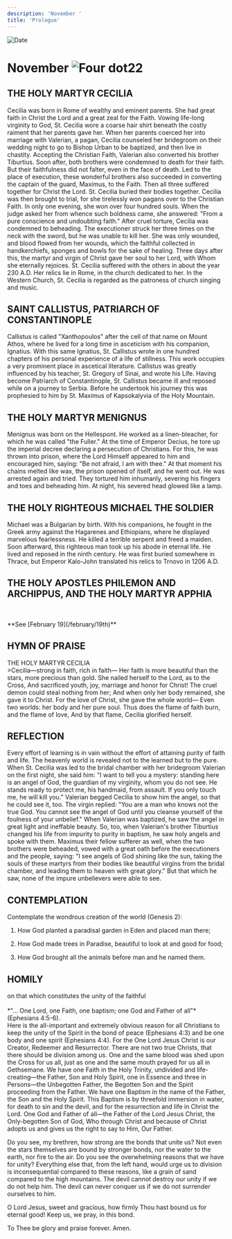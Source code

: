 ```yaml
---
description: 'November '
title: 'Prologue'
---
```


<RunningHead />
<Image src="/title-imprint.png" height={68} width={50} alt="Date" className="title-imprint"/>

# <div id="date">November <Image className="four-dot" src="/four-dot.png" height={15} width={15} alt="Four dot" />22</div>

## THE HOLY MARTYR CECILIA

Cecilia was born in Rome of wealthy and eminent parents. She had great faith in Christ the Lord and a great zeal for the Faith. Vowing life-long virginity to God, St. Cecilia wore a coarse hair shirt beneath the costly raiment that her parents gave her. When her parents coerced her into marriage with Valerian, a pagan, Cecilia counseled her bridegroom on their wedding night to go to Bishop Urban to be baptized, and then live in chastity. Accepting the Christian Faith, Valerian also converted his brother Tiburtius. Soon after, both brothers were condemned to death for their faith. But their faithfulness did not falter, even in the face of death. Led to the place of execution, these wonderful brothers also succeeded in converting the captain of the guard, Maximus, to the Faith. Then all three suffered together for Christ the Lord. St. Cecilia buried their bodies together. Cecilia was then brought to trial, for she tirelessly won pagans over to the Christian Faith. In only one evening, she won over four hundred souls. When the judge asked her from whence such boldness came, she answered: "From a pure conscience and undoubting faith." After cruel torture, Cecilia was condemned to beheading. The executioner struck her three times on the neck with the sword, but he was unable to kill her. She was only wounded, and blood flowed from her wounds, which the faithful collected in handkerchiefs, sponges and bowls for the sake of healing. Three days after this, the martyr and virgin of Christ gave her soul to her Lord, with Whom she eternally rejoices. St. Cecilia suffered with the others in about the year 230 A.D. Her relics lie in Rome, in the church dedicated to her. In the Western Church, St. Cecilia is regarded as the patroness of church singing and music.

## SAINT CALLISTUS, PATRIARCH OF CONSTANTINOPLE

Callistus is called "Xanthopoulos" after the cell of that name on Mount Athos, where he lived for a long time in asceticism with his companion, Ignatius. With this same Ignatius, St. Callistus wrote in one hundred chapters of his personal experience of a life of stillness. This work occupies a very prominent place in ascetical literature. Callistus was greatly influenced by his teacher, St. Gregory of Sinai, and wrote his Life. Having become Patriarch of Constantinople, St. Callistus became ill and reposed while on a journey to Serbia. Before he undertook his journey this was prophesied to him by St. Maximus of Kapsokalyvia of the Holy Mountain.

## THE HOLY MARTYR MENIGNUS

Menignus was born on the Hellespont. He worked as a linen-bleacher, for which he was called "the Fuller." At the time of Emperor Decius, he tore up the imperial decree declaring a persecution of Christians. For this, he was thrown into prison, where the Lord Himself appeared to him and encouraged him, saying: "Be not afraid, I am with thee." At that moment his chains melted like wax, the prison opened of itself, and he went out. He was arrested again and tried. They tortured him inhumanly, severing his fingers and toes and beheading him. At night, his severed head glowed like a lamp.

## THE HOLY RIGHTEOUS MICHAEL THE SOLDIER

Michael was a Bulgarian by birth. With his companions, he fought in the Greek army against the Hagarenes and Ethiopians, where he displayed marvelous fearlessness. He killed a terrible serpent and freed a maiden. Soon afterward, this righteous man took up his abode in eternal life. He lived and reposed in the ninth century. He was first buried somewhere in Thrace, but Emperor Kalo-John translated his relics to Trnovo in 1206 A.D.

## THE HOLY APOSTLES PHILEMON AND ARCHIPPUS, AND THE HOLY MARTYR APPHIA 
<br />
<p style={{textAlign: 'center'}}>**See [February 19](/february/19th)**</p>


## HYMN OF PRAISE
<div style={{textAlign:'center', color:'crimson', fontWeight:'bold'}}>
THE HOLY MARTYR CECILIA
</div>
>Cecilia—strong in faith, rich in faith—  
Her faith is more beautiful than the stars, more precious than gold.  
She nailed herself to the Lord, as to the Cross,  
And sacrificed youth, joy, marriage and honor for Christ!  
The cruel demon could steal nothing from her;  
And when only her body remained, she gave it to Christ.  
For the love of Christ, she gave the whole world—  
Even two worlds: her body and her pure soul.  
Thus does the flame of faith burn, and the flame of love,  
And by that flame, Cecilia glorified herself.  


## REFLECTION
Every effort of learning is in vain without the effort of attaining purity of faith and life. The heavenly world is revealed not to the learned but to the pure. When St. Cecilia was led to the bridal chamber with her bridegroom Valerian on the first night, she said him: "I want to tell you a mystery: standing here is an angel of God, the guardian of my virginity, whom you do not see. He stands ready to protect me, his handmaid, from assault. If you only touch me, he will kill you." Valerian begged Cecilia to show him the angel, so that he could see it, too. The virgin replied: "You are a man who knows not the true God. You cannot see the angel of God until you cleanse yourself of the foulness of your unbelief." When Valerian was baptized, he saw the angel in great light and ineffable beauty. So, too, when Valerian's brother Tiburtius changed his life from impurity to purity in baptism, he saw holy angels and spoke with them. Maximus their fellow sufferer as well, when the two brothers were beheaded, vowed with a great oath before the executioners and the people, saying: "I see angels of God shining like the sun, taking the souls of these martyrs from their bodies like beautiful virgins from the bridal chamber, and leading them to heaven with great glory." But that which he saw, none of the impure unbelievers were able to see.


## CONTEMPLATION

Contemplate the wondrous creation of the world (Genesis 2):

1. How God planted a paradisal garden in Eden and placed man there;

2. How God made trees in Paradise, beautiful to look at and good for food;

3. How God brought all the animals before man and he named them.


## HOMILY
<div style={{textAlign:'center', color:'crimson', fontWeight:'bold'}}>
on that which constitutes the unity of the faithful
</div>
<br />
<div style={{textAlign:'right'}}>
*"… One Lord, one Faith, one baptism; one God and Father of all"* (Ephesians 4:5-6).
</div>
Here is the all-important and extremely obvious reason for all Christians to keep the unity of the Spirit in the bond of peace (Ephesians 4:3) and be one body and one spirit (Ephesians 4:4). For the One Lord Jesus Christ is our Creator, Redeemer and Resurrector. There are not two true Christs, that there should be division among us. One and the same blood was shed upon the Cross for us all, just as one and the same mouth prayed for us all in Gethsemane. We have one Faith in the Holy Trinity, undivided and life-creating—the Father, Son and Holy Spirit, one in Essence and three in Persons—the Unbegotten Father, the Begotten Son and the Spirit proceeding from the Father. We have one Baptism in the name of the Father, the Son and the Holy Spirit. This Baptism is by threefold immersion in water, for death to sin and the devil, and for the resurrection and life in Christ the Lord. One God and Father of all—the Father of the Lord Jesus Christ, the Only-begotten Son of God, Who through Christ and because of Christ adopts us and gives us the right to say to Him, Our Father.

Do you see, my brethren, how strong are the bonds that unite us? Not even the stars themselves are bound by stronger bonds, nor the water to the earth, nor fire to the air. Do you see the overwhelming reasons that we have for unity? Everything else that, from the left hand, would urge us to division is inconsequential compared to these reasons, like a grain of sand compared to the high mountains. The devil cannot destroy our unity if we do not help him. The devil can never conquer us if we do not surrender ourselves to him.

O Lord Jesus, sweet and gracious, how firmly Thou hast bound us for eternal good! Keep us, we pray, in this bond.

To Thee be glory and praise forever. Amen.

